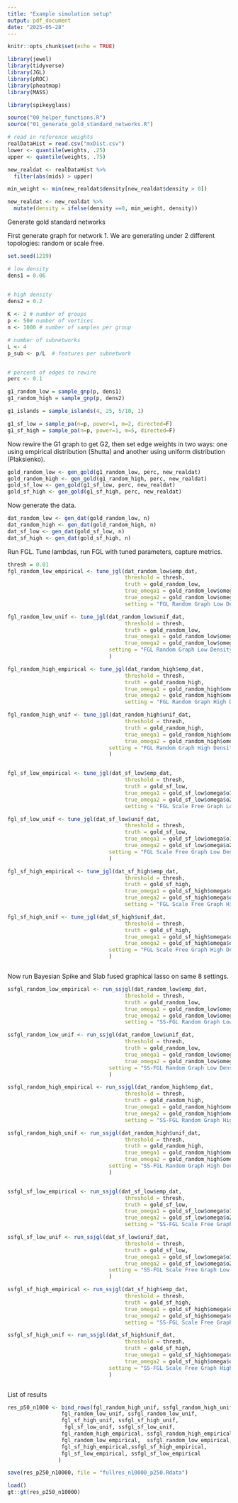 ```yaml
---
title: "Example simulation setup"
output: pdf_document
date: "2025-05-28"
---
```


```r
knitr::opts_chunk$set(echo = TRUE)

library(jewel)
library(tidyverse)
library(JGL)
library(pROC)
library(pheatmap)
library(MASS)

library(spikeyglass)

source("00_helper_functions.R")
source("01_generate_gold_standard_networks.R")

# read in reference weights
realDataHist = read.csv("mxDist.csv")
lower <- quantile(weights, .25)
upper <- quantile(weights, .75)

new_realdat <- realDataHist %>%
  filter(abs(mids) > upper) 

min_weight <- min(new_realdat$density[new_realdat$density > 0])

new_realdat <- new_realdat %>%
  mutate(density = ifelse(density ==0, min_weight, density))
```

Generate gold standard networks


First generate graph for network 1. We are generating under 2 different topologies: random or scale free. 

```r
set.seed(1219)

# low density
dens1 = 0.06


# high density
dens2 = 0.2
  
K <- 2 # number of groups
p <- 50# number of vertices
n <- 1000 # number of samples per group

# number of subnetworks
L <- 4
p_sub <- p/L  # features per subnetwork


# percent of edges to rewire
perc <- 0.1

g1_random_low = sample_gnp(p, dens1)
g1_random_high = sample_gnp(p, dens2)

g1_islands = sample_islands(4, 25, 5/10, 1)

g1_sf_low = sample_pa(n=p, power=1, m=2, directed=F)
g1_sf_high = sample_pa(n=p, power=1, m=5, directed=F)


```


Now rewire the G1 graph to get G2, then set edge weights in two ways: one using empirical distribution (Shutta) and another using uniform distribution (Plaksienko). 

```r
gold_random_low <- gen_gold(g1_random_low, perc, new_realdat)
gold_random_high <- gen_gold(g1_random_high, perc, new_realdat)
gold_sf_low <- gen_gold(g1_sf_low, perc, new_realdat)
gold_sf_high <- gen_gold(g1_sf_high, perc, new_realdat)
```

Now generate the data. 

```r
dat_random_low <- gen_dat(gold_random_low, n)
dat_random_high <- gen_dat(gold_random_high, n)
dat_sf_low <- gen_dat(gold_sf_low, n)
dat_sf_high <- gen_dat(gold_sf_high, n)
```

Run FGL. Tune lambdas, run FGL with tuned parameters, capture metrics. 

```r
thresh = 0.01
fgl_random_low_empirical <- tune_jgl(dat_random_low$emp_dat,
                                     threshold = thresh, 
                                     truth = gold_random_low, 
                                     true_omega1 = gold_random_low$omega$o1_emp, 
                                     true_omega2 = gold_random_low$omega$o2_emp,
                                     setting = "FGL Random Graph Low Density Empirical Weights")

fgl_random_low_unif <- tune_jgl(dat_random_low$unif_dat,
                                     threshold = thresh, 
                                     truth = gold_random_low, 
                                     true_omega1 = gold_random_low$omega$o1_unif, 
                                     true_omega2 = gold_random_low$omega$o2_unif,
                                setting = "FGL Random Graph Low Density Uniform Weights"
                                )

fgl_random_high_empirical <- tune_jgl(dat_random_high$emp_dat,
                                     threshold = thresh, 
                                     truth = gold_random_high, 
                                     true_omega1 = gold_random_high$omega$o1_emp, 
                                     true_omega2 = gold_random_high$omega$o2_emp,
                                     setting = "FGL Random Graph High Density Empirical Weights")

fgl_random_high_unif <- tune_jgl(dat_random_high$unif_dat,
                                     threshold = thresh, 
                                     truth = gold_random_high, 
                                     true_omega1 = gold_random_high$omega$o1_unif, 
                                     true_omega2 = gold_random_high$omega$o2_unif,
                                setting = "FGL Random Graph High Density Uniform Weights"
                                )


fgl_sf_low_empirical <- tune_jgl(dat_sf_low$emp_dat,
                                     threshold = thresh, 
                                     truth = gold_sf_low, 
                                     true_omega1 = gold_sf_low$omega$o1_emp, 
                                     true_omega2 = gold_sf_low$omega$o2_emp,
                                     setting = "FGL Scale Free Graph Low Density Empirical Weights")

fgl_sf_low_unif <- tune_jgl(dat_sf_low$unif_dat,
                                     threshold = thresh, 
                                     truth = gold_sf_low, 
                                     true_omega1 = gold_sf_low$omega$o1_unif, 
                                     true_omega2 = gold_sf_low$omega$o2_unif,
                                setting = "FGL Scale Free Graph Low Density Uniform Weights"
                                )

fgl_sf_high_empirical <- tune_jgl(dat_sf_high$emp_dat,
                                     threshold = thresh, 
                                     truth = gold_sf_high, 
                                     true_omega1 = gold_sf_high$omega$o1_emp, 
                                     true_omega2 = gold_sf_high$omega$o2_emp,
                                     setting = "FGL Scale Free Graph High Density Empirical Weights")

fgl_sf_high_unif <- tune_jgl(dat_sf_high$unif_dat,
                                     threshold = thresh, 
                                     truth = gold_sf_high, 
                                     true_omega1 = gold_sf_high$omega$o1_unif, 
                                     true_omega2 = gold_sf_high$omega$o2_unif,
                                setting = "FGL Scale Free Graph High Density Uniform Weights"
                                )



```

Now run Bayesian Spike and Slab fused graphical lasso on same 8 settings. 

```r
ssfgl_random_low_empirical <- run_ssjgl(dat_random_low$emp_dat,
                                     threshold = thresh, 
                                     truth = gold_random_low, 
                                     true_omega1 = gold_random_low$omega$o1_emp, 
                                     true_omega2 = gold_random_low$omega$o2_emp,
                                     setting = "SS-FGL Random Graph Low Density Empirical Weights")

ssfgl_random_low_unif <- run_ssjgl(dat_random_low$unif_dat,
                                     threshold = thresh, 
                                     truth = gold_random_low, 
                                     true_omega1 = gold_random_low$omega$o1_unif, 
                                     true_omega2 = gold_random_low$omega$o2_unif,
                                setting = "SS-FGL Random Graph Low Density Uniform Weights"
                                )

ssfgl_random_high_empirical <- run_ssjgl(dat_random_high$emp_dat,
                                     threshold = thresh, 
                                     truth = gold_random_high, 
                                     true_omega1 = gold_random_high$omega$o1_emp, 
                                     true_omega2 = gold_random_high$omega$o2_emp,
                                     setting = "SS-FGL Random Graph High Density Empirical Weights")

ssfgl_random_high_unif <- run_ssjgl(dat_random_high$unif_dat,
                                     threshold = thresh, 
                                     truth = gold_random_high, 
                                     true_omega1 = gold_random_high$omega$o1_unif, 
                                     true_omega2 = gold_random_high$omega$o2_unif,
                                setting = "SS-FGL Random Graph High Density Uniform Weights"
                                )


ssfgl_sf_low_empirical <- run_ssjgl(dat_sf_low$emp_dat,
                                     threshold = thresh, 
                                     truth = gold_sf_low, 
                                     true_omega1 = gold_sf_low$omega$o1_emp, 
                                     true_omega2 = gold_sf_low$omega$o2_emp,
                                     setting = "SS-FGL Scale Free Graph Low Density Empirical Weights")

ssfgl_sf_low_unif <- run_ssjgl(dat_sf_low$unif_dat,
                                     threshold = thresh, 
                                     truth = gold_sf_low, 
                                     true_omega1 = gold_sf_low$omega$o1_unif, 
                                     true_omega2 = gold_sf_low$omega$o2_unif,
                                setting = "SS-FGL Scale Free Graph Low Density Uniform Weights"
                                )

ssfgl_sf_high_empirical <- run_ssjgl(dat_sf_high$emp_dat,
                                     threshold = thresh, 
                                     truth = gold_sf_high, 
                                     true_omega1 = gold_sf_high$omega$o1_emp, 
                                     true_omega2 = gold_sf_high$omega$o2_emp,
                                     setting = "SS-FGL Scale Free Graph High Density Empirical Weights")

ssfgl_sf_high_unif <- run_ssjgl(dat_sf_high$unif_dat,
                                     threshold = thresh, 
                                     truth = gold_sf_high, 
                                     true_omega1 = gold_sf_high$omega$o1_unif, 
                                     true_omega2 = gold_sf_high$omega$o2_unif,
                                setting = "SS-FGL Scale Free Graph High Density Uniform Weights"
                                )



```


List of results

```r


res_p50_n1000 <- bind_rows(fgl_random_high_unif, ssfgl_random_high_unif, 
                 fgl_random_low_unif, ssfgl_random_low_unif,
                 fgl_sf_high_unif, ssfgl_sf_high_unif,
                  fgl_sf_low_unif, ssfgl_sf_low_unif,
                 fgl_random_high_empirical, ssfgl_random_high_empirical, 
                 fgl_random_low_empirical,  ssfgl_random_low_empirical,
                 fgl_sf_high_empirical,ssfgl_sf_high_empirical,
                 fgl_sf_low_empirical, ssfgl_sf_low_empirical
                )

save(res_p250_n10000, file = "fullres_n10000_p250.Rdata")

load()
gt::gt(res_p250_n10000)
```




